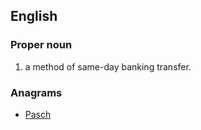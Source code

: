 {{also|chaps}}
==English==
{{wikipedia}}

===Proper noun===
{{en-proper noun}}

# {{context|British|lang=en}} {{acronym of|[[clearing house]] [[automated]] [[payment]] [[system]]|dot=:}} a method of same-day banking transfer.

===Anagrams===
* [[Pasch#English|Pasch]]